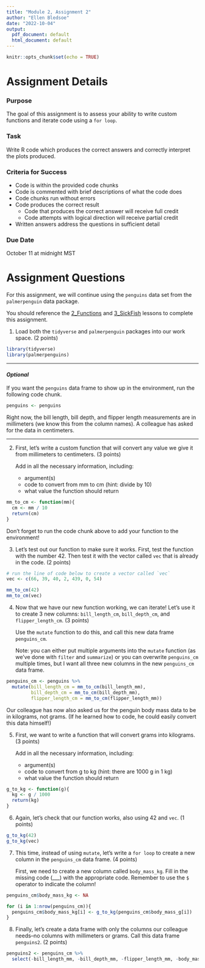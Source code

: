 ```yaml
---
title: "Module 2, Assignment 2"
author: "Ellen Bledsoe"
date: "2022-10-04"
output:
  pdf_document: default
  html_document: default
---
```


```r
knitr::opts_chunk$set(echo = TRUE)
```

# Assignment Details

### Purpose

The goal of this assignment is to assess your ability to write custom functions and iterate code using a `for loop`.

### Task

Write R code which produces the correct answers and correctly interpret the plots produced.

### Criteria for Success

-   Code is within the provided code chunks
-   Code is commented with brief descriptions of what the code does
-   Code chunks run without errors
-   Code produces the correct result
    -   Code that produces the correct answer will receive full credit
    -   Code attempts with logical direction will receive partial credit
-   Written answers address the questions in sufficient detail

### Due Date

October 11 at midnight MST

# Assignment Questions

For this assignment, we will continue using the `penguins` data set from the `palmerpenguin` data package.

You should reference the [2_Functions](https://rstudio.cloud/spaces/269799/content/4572764) and [3_SickFish](https://rstudio.cloud/spaces/269799/content/4606658) lessons to complete this assignment.

1.  Load both the `tidyverse` and `palmerpenguin` packages into our work space. (2 points)

```r
library(tidyverse)
library(palmerpenguins)
```

------------------------------------------------------------------------

#### *Optional*

If you want the `penguins` data frame to show up in the environment, run the following code chunk.

```r
penguins <- penguins
```

Right now, the bill length, bill depth, and flipper length measurements are in millimeters (we know this from the column names). A colleague has asked for the data in centimeters.

------------------------------------------------------------------------

2.  First, let's write a custom function that will convert any value we give it from millimeters to centimeters. (3 points)

    Add in all the necessary information, including:

    -   argument(s)
    -   code to convert from mm to cm (hint: divide by 10)
    -   what value the function should return

```r
mm_to_cm <- function(mm){
  cm <- mm / 10
  return(cm)
}
```

Don't forget to run the code chunk above to add your function to the environment!

3.  Let's test out our function to make sure it works. First, test the function with the number 42. Then test it with the vector called `vec` that is already in the code. (2 points)

```r
# run the line of code below to create a vector called `vec`
vec <- c(66, 39, 40, 2, 439, 0, 54)

mm_to_cm(42)
mm_to_cm(vec)
```

4.  Now that we have our new function working, we can iterate! Let's use it to create 3 new columns: `bill_length_cm`, `bill_depth_cm`, and `flipper_length_cm`. (3 points)

    Use the `mutate` function to do this, and call this new data frame `penguins_cm`.

    Note: you can either put multiple arguments into the `mutate` function (as we've done with `filter` and `summarize`) or you can overwrite `penguins_cm` multiple times, but I want all three new columns in the new `penguins_cm` data frame.

```r
penguins_cm <- penguins %>% 
  mutate(bill_length_cm = mm_to_cm(bill_length_mm),
         bill_depth_cm = mm_to_cm(bill_depth_mm),
         flipper_length_cm = mm_to_cm(flipper_length_mm))
```

Our colleague has now also asked us for the penguin body mass data to be in kilograms, not grams. (If he learned how to code, he could easily convert this data himself!)

5.  First, we want to write a function that will convert grams into kilograms. (3 points)

    Add in all the necessary information, including:

    -   argument(s)
    -   code to convert from g to kg (hint: there are 1000 g in 1 kg)
    -   what value the function should return

```r
g_to_kg <- function(g){
  kg <- g / 1000
  return(kg)
}
```

6.  Again, let's check that our function works, also using 42 and `vec`. (1 points)

```r
g_to_kg(42)
g_to_kg(vec)
```

7.  This time, instead of using `mutate`, let's write a `for loop` to create a new column in the `penguins_cm` data frame. (4 points)

    First, we need to create a new column called `body_mass_kg`. Fill in the missing code (\_\_\_) with the appropriate code. Remember to use the `$` operator to indicate the column!

```r
penguins_cm$body_mass_kg <- NA

for (i in 1:nrow(penguins_cm)){
  penguins_cm$body_mass_kg[i] <- g_to_kg(penguins_cm$body_mass_g[i])
}
```

8.  Finally, let's create a data frame with only the columns our colleague needs--no columns with millimeters or grams. Call this data frame `penguins2`. (2 points)

```r
penguins2 <- penguins_cm %>% 
  select(-bill_length_mm, -bill_depth_mm, -flipper_length_mm, -body_mass_g)
```
